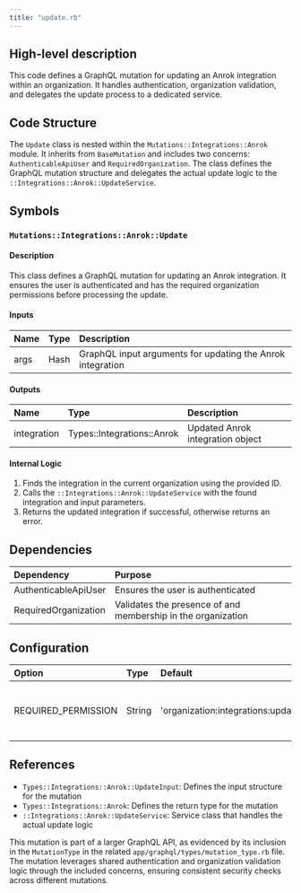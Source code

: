 ```yaml
---
title: "update.rb"
---
```


## High-level description
This code defines a GraphQL mutation for updating an Anrok integration within an organization. It handles authentication, organization validation, and delegates the update process to a dedicated service.

## Code Structure
The `Update` class is nested within the `Mutations::Integrations::Anrok` module. It inherits from `BaseMutation` and includes two concerns: `AuthenticableApiUser` and `RequiredOrganization`. The class defines the GraphQL mutation structure and delegates the actual update logic to the `::Integrations::Anrok::UpdateService`.

## Symbols

### `Mutations::Integrations::Anrok::Update`
#### Description
This class defines a GraphQL mutation for updating an Anrok integration. It ensures the user is authenticated and has the required organization permissions before processing the update.

#### Inputs
| Name | Type | Description |
|:-----|:-----|:------------|
| args | Hash | GraphQL input arguments for updating the Anrok integration |

#### Outputs
| Name | Type | Description |
|:-----|:-----|:------------|
| integration | Types::Integrations::Anrok | Updated Anrok integration object |

#### Internal Logic
1. Finds the integration in the current organization using the provided ID.
2. Calls the `::Integrations::Anrok::UpdateService` with the found integration and input parameters.
3. Returns the updated integration if successful, otherwise returns an error.

## Dependencies
| Dependency | Purpose |
|:-----------|:--------|
| AuthenticableApiUser | Ensures the user is authenticated |
| RequiredOrganization | Validates the presence of and membership in the organization |

## Configuration
| Option | Type | Default | Description |
|:-------|:-----|:--------|:------------|
| REQUIRED_PERMISSION | String | 'organization:integrations:update' | Permission required to perform this mutation |

## References
- `Types::Integrations::Anrok::UpdateInput`: Defines the input structure for the mutation
- `Types::Integrations::Anrok`: Defines the return type for the mutation
- `::Integrations::Anrok::UpdateService`: Service class that handles the actual update logic

This mutation is part of a larger GraphQL API, as evidenced by its inclusion in the `MutationType` in the related `app/graphql/types/mutation_type.rb` file. The mutation leverages shared authentication and organization validation logic through the included concerns, ensuring consistent security checks across different mutations.